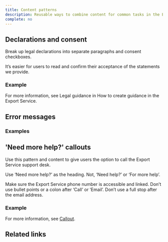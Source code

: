 ```yaml
---
title: Content patterns
description: Reusable ways to combine content for common tasks in the Export Service.
complete: no
---
```


## Declarations and consent

Break up legal declarations into separate paragraphs and consent checkboxes.

It’s easier for users to read and confirm their acceptance of the statements we provide.

### Example

For more information, see Legal guidance in How to create guidance in the Export Service.

## Error messages

### Examples

## 'Need more help?' callouts

Use this pattern and content to give users the option to call the Export Service support desk.

Use ‘Need more help?’ as the heading. Not, ‘Need help?’ or ‘For more help’.

Make sure the Export Service phone number is accessible and linked. Don’t use bullet points or a colon after ‘Call’ or ‘Email’. Don’t use a full stop after the email address.

### Example

For more information, see [Callout](/components/callout).

## Related links

